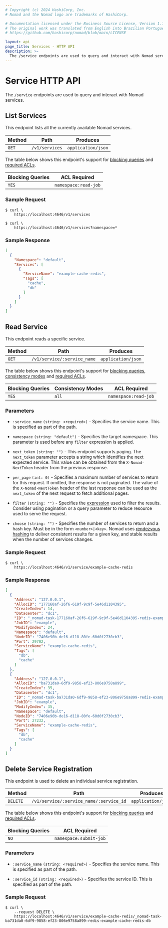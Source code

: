 ```yaml
---
# Copyright (c) 2024 HashiCorp, Inc.
# Nomad and the Nomad logo are trademarks of HashiCorp.

# Documentation licensed under the Business Source License, Version 1.1.
# The original work was translated from English into Brazilian Portuguese.
# https://github.com/hashicorp/nomad/blob/main/LICENSE

layout: api
page_title: Services - HTTP API
description: >-
  The /service endpoints are used to query and interact with Nomad services.
---
```


# Service HTTP API

The `/service` endpoints are used to query and interact with Nomad services.

## List Services

This endpoint lists all the currently available Nomad services.

| Method | Path           | Produces           |
| ------ | -------------- | ------------------ |
| `GET`  | `/v1/services` | `application/json` |

The table below shows this endpoint's support for
[blocking queries](/nomad/api-docs#blocking-queries) and
[required ACLs](/nomad/api-docs#acls).

| Blocking Queries | ACL Required         |
| ---------------- | -------------------- |
| `YES`            | `namespace:read-job` |

### Sample Request

```shell-session
$ curl \
    https://localhost:4646/v1/services
```

```shell-session
$ curl \
    https://localhost:4646/v1/services?namespace=*
```

### Sample Response

```json
[
  {
    "Namespace": "default",
    "Services": [
      {
        "ServiceName": "example-cache-redis",
        "Tags": [
          "cache",
          "db"
        ]
      }
    ]
  }
]
```

## Read Service

This endpoint reads a specific service.

| Method | Path                     | Produces           |
| ------ | ------------------------ | ------------------ |
| `GET`  | `/v1/service/:service_name` | `application/json` |

The table below shows this endpoint's support for
[blocking queries](/nomad/api-docs#blocking-queries), [consistency modes](/nomad/api-docs#consistency-modes) and
[required ACLs](/nomad/api-docs#acls).

| Blocking Queries | Consistency Modes | ACL Required         |
| ---------------- | ----------------- | -------------------- |
| `YES`            | `all`             | `namespace:read-job` |

### Parameters

- `:service_name` `(string: <required>)` - Specifies the service name. This is
  specified as part of the path.

- `namespace` `(string: "default")` - Specifies the target namespace. This
  parameter is used before any `filter` expression is applied.

- `next_token` `(string: "")` - This endpoint supports paging. The `next_token`
  parameter accepts a string which identifies the next expected service. This
  value can be obtained from the `X-Nomad-NextToken` header from the previous
  response.

- `per_page` `(int: 0)` - Specifies a maximum number of services to return for
  this request. If omitted, the response is not paginated. The value of the
  `X-Nomad-NextToken` header of the last response can be used as the `next_token`
  of the next request to fetch additional pages.

- `filter` `(string: "")` - Specifies the [expression](/nomad/api-docs#filtering)
  used to filter the results. Consider using pagination or a query parameter to
  reduce resource used to serve the request.

- `choose` `(string: "")` - Specifies the number of services to return and a hash
  key. Must be in the form `<number>|<key>`. Nomad uses [rendezvous hashing][hash] to deliver
  consistent results for a given key, and stable results when the number of services
  changes.

### Sample Request

```shell-session
$ curl \
    https://localhost:4646/v1/service/example-cache-redis
```

### Sample Response

```json
[
  {
    "Address": "127.0.0.1",
    "AllocID": "177160af-26f6-619f-9c9f-5e46d1104395",
    "CreateIndex": 14,
    "Datacenter": "dc1",
    "ID": "_nomad-task-177160af-26f6-619f-9c9f-5e46d1104395-redis-example-cache-redis-db",
    "JobID": "example",
    "ModifyIndex": 24,
    "Namespace": "default",
    "NodeID": "7406e90b-de16-d118-80fe-60d0f2730cb3",
    "Port": 29702,
    "ServiceName": "example-cache-redis",
    "Tags": [
      "db",
      "cache"
    ]
  },
  {
    "Address": "127.0.0.1",
    "AllocID": "ba731da0-6df9-9858-ef23-806e9758a899",
    "CreateIndex": 35,
    "Datacenter": "dc1",
    "ID": "_nomad-task-ba731da0-6df9-9858-ef23-806e9758a899-redis-example-cache-redis-db",
    "JobID": "example",
    "ModifyIndex": 35,
    "Namespace": "default",
    "NodeID": "7406e90b-de16-d118-80fe-60d0f2730cb3",
    "Port": 27232,
    "ServiceName": "example-cache-redis",
    "Tags": [
      "db",
      "cache"
    ]
  }
]
```

## Delete Service Registration

This endpoint is used to delete an individual service registration.

| Method   | Path                                    | Produces           |
| -------- | --------------------------------------- | ------------------ |
| `DELETE` | `/v1/service/:service_name/:service_id` | `application/json` |

The table below shows this endpoint's support for
[blocking queries](/nomad/api-docs#blocking-queries) and
[required ACLs](/nomad/api-docs#acls).

| Blocking Queries | ACL Required           |
| ---------------- | ---------------------- |
| `NO`             | `namespace:submit-job` |

### Parameters

- `:service_name` `(string: <required>)` - Specifies the service name. This is
  specified as part of the path.

- `:service_id` `(string: <required>)` - Specifies the service ID. This is
  specified as part of the path.

### Sample Request

```shell-session
$ curl \
    --request DELETE \
    https://localhost:4646/v1/service/example-cache-redis/_nomad-task-ba731da0-6df9-9858-ef23-806e9758a899-redis-example-cache-redis-db
```

[hash]: https://en.wikipedia.org/wiki/Rendezvous_hashing
